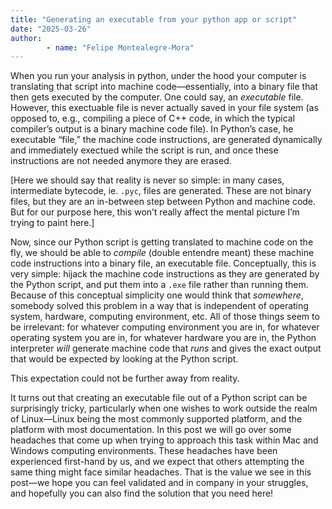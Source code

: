 ```yaml
---
title: "Generating an executable from your python app or script"
date: "2025-03-26"
author:
		- name: "Felipe Montealegre-Mora"
---
```


When you run your analysis in python, under the hood your computer is translating that script into machine code---essentially, into a binary file that then gets executed by the computer.
One could say, an *executable* file.
However, this exectuable file is never actually saved in your file system (as opposed to, e.g., compiling a piece of C++ code, in which the typical compiler's output is a binary machine code file). 
In Python's case, he executable "file," the machine code instructions, are generated dynamically and immediately exectued while the script is run, and once these instructions are not needed anymore they are erased.

\[Here we should say that reality is never so simple: in many cases, intermediate bytecode, ie. `.pyc`, files are generated. These are not binary files, but they are an in-between step between Python and machine code. But for our purpose here, this won't really affect the mental picture I'm trying to paint here.\]

Now, since our Python script is getting translated to machine code on the fly, we should be able to *compile* (double entendre meant) these machine code instructions into a binary file, an executable file.
Conceptually, this is very simple: hijack the machine code instructions as they are generated by the Python script, and put them into a `.exe` file rather than running them.
Because of this conceptual simplicity one would think that *somewhere*, somebody solved this problem in a way that is independent of operating system, hardware, computing environment, etc.
All of those things seem to be irrelevant: for whatever computing environment you are in, for whatever operating system you are in, for whatever hardware you are in, the Python interpreter *will* generate machine code that *runs* and gives the exact output that would be expected by looking at the Python script.

This expectation could not be further away from reality.

It turns out that creating an executable file out of a Python script can be surprisingly tricky, particularly when one wishes to work outside the realm of Linux---Linux being the most commonly supported platform, and the platform with most documentation.
In this post we will go over some headaches that come up when trying to approach this task within Mac and Windows computing environments.
These headaches have been experienced first-hand by us, and we expect that others attempting the same thing might face similar headaches.
That is the value we see in this post---we hope you can feel validated and in company in your struggles, and hopefully you can also find the solution that you need here!